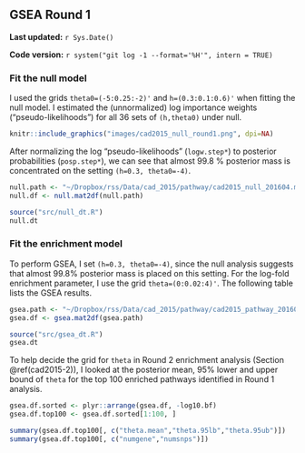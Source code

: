 ## GSEA Round 1 {#cad2015-1}

**Last updated:** `r Sys.Date()`

**Code version:** `r system("git log -1 --format='%H'", intern = TRUE)`

### Fit the null model

I used the grids `theta0=(-5:0.25:-2)'` and `h=(0.3:0.1:0.6)'` when fitting the null model. I estimated the (unnormalized) log importance weights ("pseudo-likelihoods") for all 36 sets of `(h,theta0)` under null. 

```r
knitr::include_graphics("images/cad2015_null_round1.png", dpi=NA)
```

After normalizing the log "pseudo-likelihoods" (`logw.step*`) to posterior probabilities (`posp.step*`), we can see that almost 99.8 % posterior mass is concentrated on the setting `(h=0.3, theta0=-4)`.
```r
null.path <- "~/Dropbox/rss/Data/cad_2015/pathway/cad2015_null_201604.mat"
null.df <- null.mat2df(null.path)
```

```r
source("src/null_dt.R")
null.dt
```

### Fit the enrichment model

To perform GSEA, I set `(h=0.3, theta0=-4)`, since the null analysis suggests that almost 99.8% posterior mass is placed on this setting. For the log-fold enrichment parameter, I use the grid `theta=(0:0.02:4)'`. The following table lists the GSEA results. 
```r
gsea.path <- "~/Dropbox/rss/Data/cad_2015/pathway/cad2015_pathway_201604.mat"
gsea.df <- gsea.mat2df(gsea.path) 
```

```r
source("src/gsea_dt.R")
gsea.dt
```

To help decide the grid for `theta` in Round 2 enrichment analysis (Section \@ref(cad2015-2)), I looked at the posterior mean, 95% lower and upper bound of `theta` for the top 100 enriched pathways identified in Round 1 analysis.

```r
gsea.df.sorted <- plyr::arrange(gsea.df, -log10.bf)
gsea.df.top100 <- gsea.df.sorted[1:100, ]

summary(gsea.df.top100[, c("theta.mean","theta.95lb","theta.95ub")])
summary(gsea.df.top100[, c("numgene","numsnps")])
```